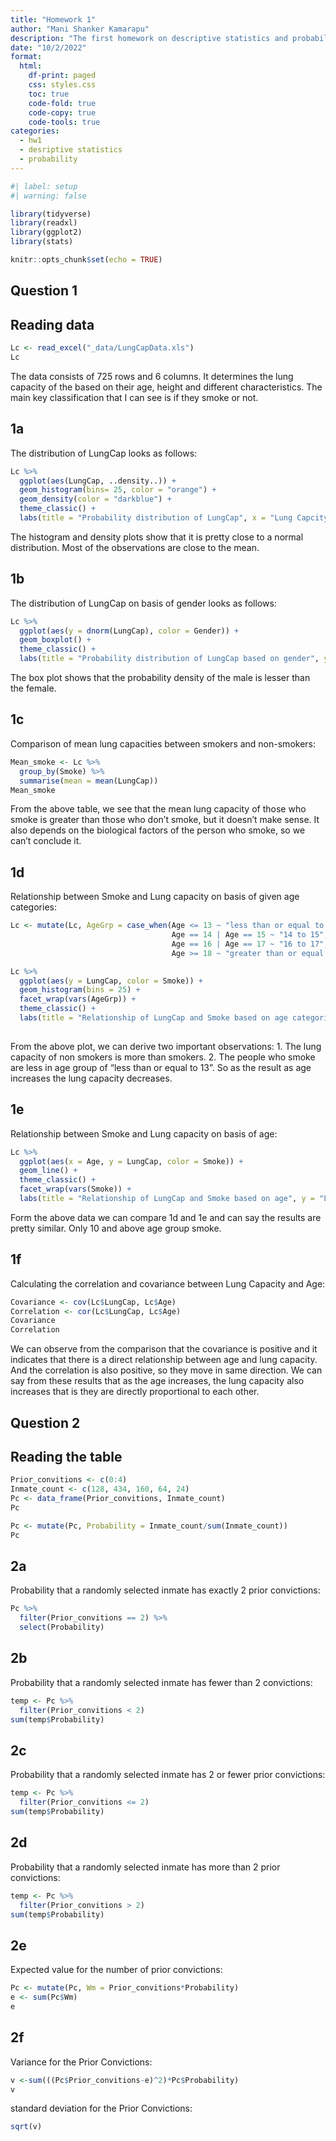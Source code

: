 ```yaml
---
title: "Homework 1"
author: "Mani Shanker Kamarapu"
description: "The first homework on descriptive statistics and probability"
date: "10/2/2022"
format:
  html:
    df-print: paged
    css: styles.css
    toc: true
    code-fold: true
    code-copy: true
    code-tools: true
categories:
  - hw1
  - desriptive statistics 
  - probability
---
```


```r
#| label: setup
#| warning: false

library(tidyverse)
library(readxl)
library(ggplot2)
library(stats)

knitr::opts_chunk$set(echo = TRUE)
```

## Question 1

## Reading data

```r
Lc <- read_excel("_data/LungCapData.xls")
Lc
```

The data consists of 725 rows and 6 columns. It determines the lung capacity of the based on their age, height and different characteristics. The main key classification that I can see is if they smoke or not.

## 1a

The distribution of LungCap looks as follows:

```r
Lc %>%
  ggplot(aes(LungCap, ..density..)) +
  geom_histogram(bins= 25, color = "orange") +
  geom_density(color = "darkblue") +
  theme_classic() + 
  labs(title = "Probability distribution of LungCap", x = "Lung Capcity", y = "Probability density")
```

The histogram and density plots show that it is pretty close to a normal distribution. Most of the observations are close to the mean.

## 1b

The distribution of LungCap on basis of gender looks as follows:

```r
Lc %>%
  ggplot(aes(y = dnorm(LungCap), color = Gender)) +
  geom_boxplot() +
  theme_classic() + 
  labs(title = "Probability distribution of LungCap based on gender", y = "Probability density")
```

The box plot shows that the probability density of the male is lesser than the female.

## 1c

Comparison of mean lung capacities between smokers and non-smokers:

```r
Mean_smoke <- Lc %>%
  group_by(Smoke) %>%
  summarise(mean = mean(LungCap))
Mean_smoke
```

From the above table, we see that the mean lung capacity of those who smoke is greater than those who don't smoke, but it doesn't make sense. It also depends on the biological factors of the person who smoke, so we can't conclude it.

## 1d

Relationship between Smoke and Lung capacity on basis of  given age categories:

```r
Lc <- mutate(Lc, AgeGrp = case_when(Age <= 13 ~ "less than or equal to 13",
                                    Age == 14 | Age == 15 ~ "14 to 15",
                                    Age == 16 | Age == 17 ~ "16 to 17",
                                    Age >= 18 ~ "greater than or equal to 18"))

Lc %>%
  ggplot(aes(y = LungCap, color = Smoke)) +
  geom_histogram(bins = 25) +
  facet_wrap(vars(AgeGrp)) +
  theme_classic() + 
  labs(title = "Relationship of LungCap and Smoke based on age categories", y = "Lung Capacity", x = "Frequency")
  
```
                                    
From the above plot, we can derive two important observations:
1. The lung capacity of non smokers is more than smokers.
2. The people who smoke are less in age group of "less than or equal to 13".
So as the result as age increases the lung capacity decreases.

## 1e

Relationship between Smoke and Lung capacity on basis of age:

```r
Lc %>%
  ggplot(aes(x = Age, y = LungCap, color = Smoke)) +
  geom_line() +
  theme_classic() + 
  facet_wrap(vars(Smoke)) +
  labs(title = "Relationship of LungCap and Smoke based on age", y = "Lung Capacity", x = "Age")
```

Form the above data we can compare 1d and 1e and can say the results are pretty similar. Only 10 and above age group smoke.

## 1f

Calculating the correlation and covariance between Lung Capacity and Age:

```r
Covariance <- cov(Lc$LungCap, Lc$Age)
Correlation <- cor(Lc$LungCap, Lc$Age)
Covariance
Correlation
```

We can observe from the comparison that the covariance is positive and it indicates that there is a direct relationship between age and lung capacity. And the correlation is also positive, so they move in same direction. We can say from these results that as the age increases, the lung capacity also increases that is they are directly proportional to each other.

## Question 2

## Reading the table

```r
Prior_convitions <- c(0:4)
Inmate_count <- c(128, 434, 160, 64, 24)
Pc <- data_frame(Prior_convitions, Inmate_count)
Pc
```

```r
Pc <- mutate(Pc, Probability = Inmate_count/sum(Inmate_count))
Pc
```


## 2a

Probability that a randomly selected inmate has exactly 2 prior convictions:

```r
Pc %>%
  filter(Prior_convitions == 2) %>%
  select(Probability)
```

## 2b

Probability that a randomly selected inmate has fewer than 2 convictions:

```r
temp <- Pc %>%
  filter(Prior_convitions < 2)
sum(temp$Probability)
```

## 2c

Probability that a randomly selected inmate has 2 or fewer prior convictions:

```r
temp <- Pc %>%
  filter(Prior_convitions <= 2)
sum(temp$Probability)
```

## 2d

Probability that a randomly selected inmate has more than 2 prior convictions:

```r
temp <- Pc %>%
  filter(Prior_convitions > 2)
sum(temp$Probability)
```

## 2e

Expected value for the number of prior convictions:

```r
Pc <- mutate(Pc, Wm = Prior_convitions*Probability)
e <- sum(Pc$Wm)
e
```

## 2f

Variance for the Prior Convictions:

```r
v <-sum(((Pc$Prior_convitions-e)^2)*Pc$Probability)
v
```

standard deviation for the Prior Convictions:

```r
sqrt(v)
```
